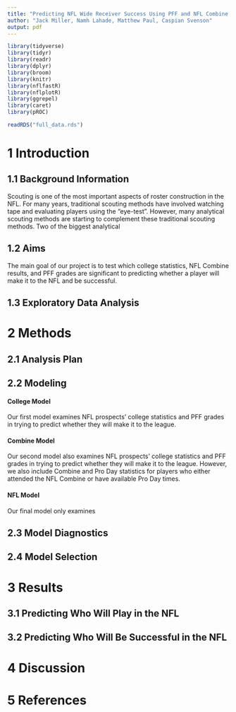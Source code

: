 ```yaml
---
title: "Predicting NFL Wide Receiver Success Using PFF and NFL Combine Data"
author: "Jack Miller, Namh Lahade, Matthew Paul, Caspian Svenson"
output: pdf
---
```


```r
library(tidyverse)
library(tidyr)
library(readr)
library(dplyr)
library(broom)
library(knitr)
library(nflfastR)
library(nflplotR)
library(ggrepel)
library(caret)
library(pROC)
```

```r
readRDS("full_data.rds")
```



# 1 Introduction

## 1.1 Background Information

Scouting is one of the most important aspects of roster construction in the NFL. For many years, traditional scouting methods have involved watching tape and evaluating players using the "eye-test". However, many analytical scouting methods are starting to complement these traditional scouting methods. Two of the biggest analytical 

## 1.2 Aims

The main goal of our project is to test which college statistics, NFL Combine results, and PFF grades are significant to predicting whether a player will make it to the NFL and be successful.

## 1.3 Exploratory Data Analysis




# 2 Methods

## 2.1 Analysis Plan



## 2.2 Modeling

#### College Model

Our first model examines NFL prospects' college statistics and PFF grades in trying to predict whether they will make it to the league.


#### Combine Model

Our second model also examines NFL prospects' college statistics and PFF grades in trying to predict whether they will make it to the league. However, we also include Combine and Pro Day statistics for players who either attended the NFL Combine or have available Pro Day times.

#### NFL Model

Our final model only examines 

## 2.3 Model Diagnostics



## 2.4 Model Selection



# 3 Results

## 3.1 Predicting Who Will Play in the NFL





## 3.2 Predicting Who Will Be Successful in the NFL






# 4 Discussion


# 5 References

